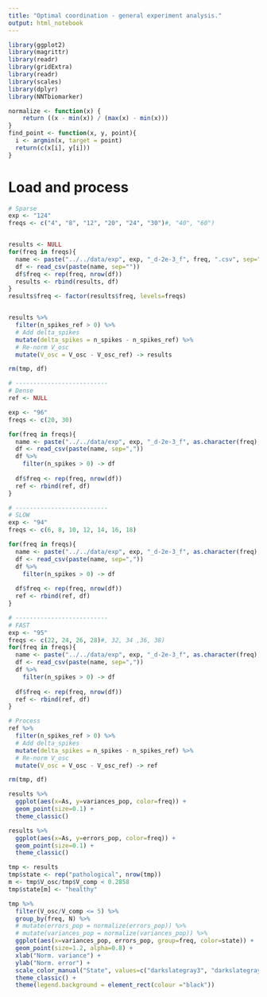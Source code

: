 ```yaml
---
title: "Optimal coordination - general experiment analysis."
output: html_notebook
---
```


```r
library(ggplot2)
library(magrittr)
library(readr)
library(gridExtra)
library(readr)
library(scales)
library(dplyr)
library(NNTbiomarker)

normalize <- function(x) {
    return ((x - min(x)) / (max(x) - min(x)))
}
find_point <- function(x, y, point){
  i <- argmin(x, target = point)
  return(c(x[i], y[i]))
}

```


# Load and process

```r
# Sparse
exp <- "124"
freqs <- c("4", "8", "12", "20", "24", "30")#, "40", "60")


results <- NULL
for(freq in freqs){
  name <- paste("../../data/exp", exp, "_d-2e-3_f", freq, ".csv", sep="")
  df <- read_csv(paste(name, sep=""))
  df$freq <- rep(freq, nrow(df))
  results <- rbind(results, df)
}
results$freq <- factor(results$freq, levels=freqs)


results %>% 
  filter(n_spikes_ref > 0) %>% 
  # Add delta_spikes
  mutate(delta_spikes = n_spikes - n_spikes_ref) %>% 
  # Re-norm V_osc
  mutate(V_osc = V_osc - V_osc_ref) -> results

rm(tmp, df)

# --------------------------
# Dense
ref <- NULL

exp <- "96"
freqs <- c(20, 30)

for(freq in freqs){
  name <- paste("../../data/exp", exp, "_d-2e-3_f", as.character(freq), ".csv", sep="")
  df <- read_csv(paste(name, sep=","))
  df %>%
    filter(n_spikes > 0) -> df
  
  df$freq <- rep(freq, nrow(df))
  ref <- rbind(ref, df)
}

# --------------------------
# SLOW
exp <- "94"
freqs <- c(6, 8, 10, 12, 14, 16, 18)

for(freq in freqs){
  name <- paste("../../data/exp", exp, "_d-2e-3_f", as.character(freq), ".csv", sep="")
  df <- read_csv(paste(name, sep=","))
  df %>%
    filter(n_spikes > 0) -> df
  
  df$freq <- rep(freq, nrow(df))
  ref <- rbind(ref, df)
}

# --------------------------
# FAST
exp <- "95"
freqs <- c(22, 24, 26, 28)#, 32, 34 ,36, 38)
for(freq in freqs){
  name <- paste("../../data/exp", exp, "_d-2e-3_f", as.character(freq), ".csv", sep="")
  df <- read_csv(paste(name, sep=","))
  df %>%
    filter(n_spikes > 0) -> df
  
  df$freq <- rep(freq, nrow(df))
  ref <- rbind(ref, df)
}

# Process
ref %>% 
  filter(n_spikes_ref > 0) %>% 
  # Add delta_spikes
  mutate(delta_spikes = n_spikes - n_spikes_ref) %>% 
  # Re-norm V_osc
  mutate(V_osc = V_osc - V_osc_ref) -> ref

rm(tmp, df)
```
```r
results %>% 
  ggplot(aes(x=As, y=variances_pop, color=freq)) +
  geom_point(size=0.1) +
  theme_classic()
```

```r
results %>% 
  ggplot(aes(x=As, y=errors_pop, color=freq)) +
  geom_point(size=0.1) +
  theme_classic()
```

```r
tmp <- results
tmp$state <- rep("pathological", nrow(tmp))
m <- tmp$V_osc/tmp$V_comp < 0.2858
tmp$state[m] <- "healthy"

tmp %>% 
  filter(V_osc/V_comp <= 5) %>%
  group_by(freq, N) %>%
  # mutate(errors_pop = normalize(errors_pop)) %>%
  # mutate(variances_pop = normalize(variances_pop)) %>%
  ggplot(aes(x=variances_pop, errors_pop, group=freq, color=state)) +
  geom_point(size=1.2, alpha=0.8) +
  xlab("Norm. variance") +
  ylab("Norm. error") +
  scale_color_manual("State", values=c("darkslategray3", "darkslategray")) +
  theme_classic() +
  theme(legend.background = element_rect(colour ="black")) 
```